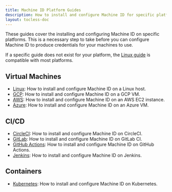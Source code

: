 ```yaml
---
title: Machine ID Platform Guides
description: How to install and configure Machine ID for specific platforms
layout: tocless-doc
---
```


These guides cover the installing and configuring Machine ID on specific
platforms. This is a necessary step to take before you can configure Machine ID
to produce credentials for your machines to use.

If a specific guide does not exist for your platform, the
[Linux guide](./platform-guides/linux.mdx) is compatible with most platforms.

## Virtual Machines

- [Linux](./platform-guides/linux.mdx): How to install and configure Machine ID on a Linux host.
- [GCP](./platform-guides/gcp.mdx): How to install and configure Machine ID on a GCP VM.
- [AWS](./platform-guides/aws.mdx): How to install and configure Machine ID on an AWS EC2 instance.
- [Azure](./platform-guides/azure.mdx): How to install and configure Machine ID on an Azure VM.

## CI/CD

- [CircleCI](./platform-guides/circleci.mdx): How to install and configure Machine ID on CircleCI.
- [GitLab](./platform-guides/gitlab.mdx): How to install and configure Machine ID on GitLab CI.
- [GitHub Actions](./platform-guides/github-actions.mdx): How to install and configure Machine ID on GitHub Actions.
- [Jenkins](./platform-guides/jenkins.mdx): How to install and configure Machine ID on Jenkins.

## Containers

- [Kubernetes](./platform-guides/kubernetes.mdx): How to install and configure Machine ID on Kubernetes.
